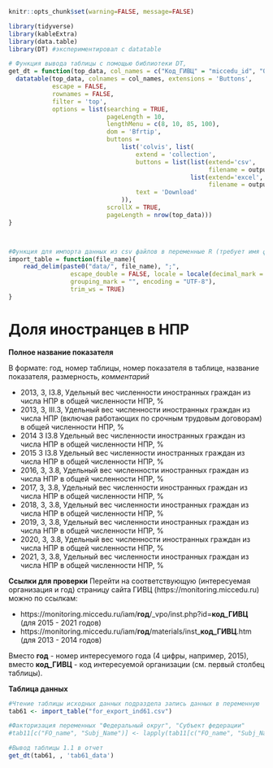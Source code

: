 
```r
knitr::opts_chunk$set(warning=FALSE, message=FALSE)
```


```r
library(tidyverse)
library(kableExtra)
library(data.table)
library(DT) #экспериментировал с datatable
```

```r
# Функция вывода таблицы с помощью библиотеки DT, 
get_dt = function(top_data, col_names = c("Код_ГИВЦ" = "miccedu_id", "Организация" = "clear_name", "2013" = "ind_2013_value", "2014" = "ind_2014_value", "2015" = "ind_2015_value", "2016" = "ind_2016_value", "2017" = "ind_2017_value", "2018" = "ind_2018_value", "2019" = "ind_2019_value", "2020" = "ind_2020_value", "2021" =  "ind_2021_value"), output_file_name) {
  datatable(top_data, colnames = col_names, extensions = 'Buttons',
            escape = FALSE,
            rownames = FALSE,
            filter = 'top',
            options = list(searching = TRUE,
                           pageLength = 10,
                           lengthMenu = c(8, 10, 85, 100),
                           dom = 'Bfrtip',
                           buttons = 
                               list('colvis', list(
                                   extend = 'collection',
                                   buttons = list(list(extend='csv',
                                                       filename = output_file_name),
                                                  list(extend='excel',
                                                       filename = output_file_name)),
                                   text = 'Download'
                               )),
                           scrollX = TRUE,
                           pageLength = nrow(top_data))) 
}



#Функция для импорта данных из csv файлов в переменные R (требует имя файла в кавычках и берет из каталока data рабочей директории проекта)
import_table = function(file_name){
    read_delim(paste0("data/", file_name), ";", 
                 escape_double = FALSE, locale = locale(decimal_mark = ",", 
                 grouping_mark = "", encoding = "UTF-8"), 
                 trim_ws = TRUE)
}
```



# Доля иностранцев в НПР {#ind61_info}

**Полное название показателя**

В формате: год, номер таблицы, номер показателя в таблице, название показателя, размерность, *комментарий*


* 2013,	3,	I3.8,	Удельный вес численности иностранных граждан из числа НПР в общей численности НПР, %
* 2013,	3,	III.3,	Удельный вес численности иностранных граждан из числа НПР (включая работающих по срочным трудовым договорам) в общей численности НПР, %
* 2014	3	I3.8	Удельный вес численности иностранных граждан из числа НПР в общей численности НПР, %
* 2015	3	I3.8	Удельный вес численности иностранных граждан из числа НПР в общей численности НПР, %
* 2016, 3, 3.8, Удельный вес численности иностранных граждан из числа НПР в общей численности НПР, %
* 2017, 3, 3.8, Удельный вес численности иностранных граждан из числа НПР в общей численности НПР, %
* 2018, 3, 3.8, Удельный вес численности иностранных граждан из числа НПР в общей численности НПР, %
* 2019, 3, 3.8, Удельный вес численности иностранных граждан из числа НПР в общей численности НПР, %
* 2020, 3, 3.8, Удельный вес численности иностранных граждан из числа НПР в общей численности НПР, %
* 2021, 3, 3.8, Удельный вес численности иностранных граждан из числа НПР в общей численности НПР, %


**Ссылки для проверки**
Перейти на соответствующую (интересуемая организация и год) страницу сайта ГИВЦ (https://monitoring.miccedu.ru) можно по ссылкам:

* https://monitoring.miccedu.ru/iam/**год**/_vpo/inst.php?id=**код_ГИВЦ** (для 2015 - 2021 годов)
* https://monitoring.miccedu.ru/iam/**год**/materials/inst_**код_ГИВЦ**.htm (для 2013 - 2014 годов)

Вместо **год** - номер интересуемого года (4 цифры, например, 2015), вместо **код_ГИВЦ** - код интересуемой организации (см. первый столбец таблицы).



**Таблица данных**

```r
#Чтение таблицы исходных данных подраздела запись данных в переменную
tab61 <- import_table("for_export_ind61.csv")

#Факторизация переменных "Федеральный округ", "Субъект федерации"
#tab11[c("FO_name", "Subj_Name")] <- lapply(tab11[c("FO_name", "Subj_Name")] , factor)

```




```r
#Вывод таблицы 1.1 в отчет
get_dt(tab61, , 'tab61_data')
```



